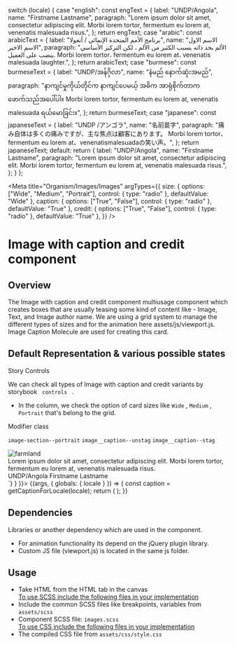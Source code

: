 
  switch (locale) {
    case "english":
      const engText = {
        label: "UNDP/Angola",
        name: "Firstname Lastname",
        paragraph: "Lorem ipsum dolor sit amet, consectetur adipiscing elit. Morbi lorem tortor, fermentum eu lorem at, venenatis malesuada risus.",
      };
      return engText;
    case "arabic":
      const arabicText = {
        label: "برنامج الأمم المتحدة الإنمائي / أنغولا",
        name: "الاسم الاول الاسم الاخير",
        paragraph: "الألم بحد ذاته يسبب الكثير من الألم ، لكن التركيز الأساسي ينصب على العميل. Morbi lorem tortor، fermentum eu lorem at، venenatis malesuada laughter.",
      };
      return arabicText;
    case "burmese":
      const burmeseText = {
        label: "UNDP/အန်ဂိုလာ",
        name: "နံမည် နောက်ဆုံးအမည်",
        paragraph: "နာကျင်မှုကိုယ်တိုင်က နာကျင်ပေမယ့် အဓိက အာရုံစိုက်တာက ဖောက်သည်အပေါ်ပါ။ Morbi lorem tortor, fermentum eu lorem at, venenatis malesuada ရယ်မောခြင်း။",
      };
      return burmeseText;
    case "japanese":
      const japaneseText = {
        label: "UNDP /アンゴラ",
        name: "名前苗字",
        paragraph: "痛み自体は多くの痛みですが、主な焦点は顧客にあります。 Morbi lorem tortor、fermentum eu lorem at、venenatismalesuadaの笑い声。",
      };
      return japaneseText;
    default:
      return {
        label: "UNDP/Angola",
        name: "Firstname Lastname",
        paragraph: "Lorem ipsum dolor sit amet, consectetur adipiscing elit. Morbi lorem tortor, fermentum eu lorem at, venenatis malesuada risus.",
      };
  }
};

<Meta
  title="Organism/Images/Images"
  argTypes={{
    size: {
      options: ["Wide", "Medium", "Portrait"],
      control: { type: "radio" },
      defaultValue: "Wide"
    },
    caption: {
      options: ["True", "False"],
      control: { type: "radio" },
      defaultValue: "True"
    },
    credit: {
      options: ["True", "False"],
      control: { type: "radio" },
      defaultValue: "True"
    },
  }}
/>

<style>{`
 .subheading {
    font-weight: 600;
    font-size: 20px;
    color: #333333;
    line-height: 24px;
    margin-bottom: 12px;
    margin-top: 12px;
  }
  .sbdocs .sbdocs-p,
  .sbdocs .sbdocs-li{
    font-size: 1rem;
  }
  .sbdocs .sbdocs-h2 {
    border-bottom: none;
  }
  .css-1h4ytzj code {
    padding-right: 10px;
    width: 100%;
    font-size: 14px;
    line-height: 16px;
      background: black;
  }
`}</style>

# Image with caption and credit component

## Overview

The Image with caption and credit component multiusage component which creates boxes that are usually teasing some kind of content like - Image, Text, and Image author name. We are using a grid system to manage the different types of sizes and for the animation here assets/js/viewport.js. Image Caption Molecule are used for creating this card.

## Default Representation & various possible states

<div className="subheading">Story Controls</div>

We can check all types of Image with caption and credit variants by storybook <code> controls </code> .

<ul>
<li>In the column, we check the option of card sizes like <code>Wide</code> , <code>Medium</code> , <code>Portrait</code> that's belong to the grid.</li>
</ul>

<div className="subheading">Modifier class</div>

<code>image-section--portrait</code> <code>image__caption--unstag</code> <code>image__caption--stag</code>

<Canvas>
  <Story name="Images" parameters={{ docs: { source: { code: `<div class="grid-x image-section">
    <div class="cell image__cart medium-12">
      <img
        src="static/media/stories/assets/images/farmland-lg.jpg"
        alt="farmland"
      />
    </div>
    <div class="cell image__description medium-7">
      <figcaption class="image__caption">
        <div class="image__caption_para">
          Lorem ipsum dolor sit amet, consectetur adipiscing elit. Morbi lorem
          tortor, fermentum eu lorem at, venenatis malesuada risus.
        </div>
        <div class="image--author">
          <span class="author__caption author--label">UNDP/Angola</span>
          <span class="author__caption author--name">Firstname Lastname</span>
        </div>
      </figcaption>
    </div>
    </div>`} } }}>
    {(args, { globals: { locale } }) => {
      const caption = getCaptionForLocale(locale);
      return (
        <Images
          imagelg={farmlandlg} imagemd={farmlandmd} imagesm={farmlandsm} alt="farmland" label={caption.label} name={caption.name} paragraph={caption.paragraph} {...args}
        ></Images>
      );
    }}
  </Story>
</Canvas>

## Dependencies

Libraries or another dependency which are used in the component.

<ul>
  <li>For animation functionality its depend on the jQuery plugin library.</li>
  <li>Custom JS file (viewport.js) is located in the same js folder.</li>
</ul>

## Usage

<ul>
  <li>Take HTML from the HTML tab in the canvas</li>
  <u>To use SCSS include the following files in your implementation</u>
  <li>
    Include the common SCSS files like breakpoints, variables from <code>assets/scss</code>
  </li>
  <li>
    Component SCSS file: <code>images.scss</code>
  </li>
  <u>To use CSS include the following files in your implementation</u>
  <li>
    The compiled CSS file from <code>assets/css/style.css</code>
  </li>
</ul>
